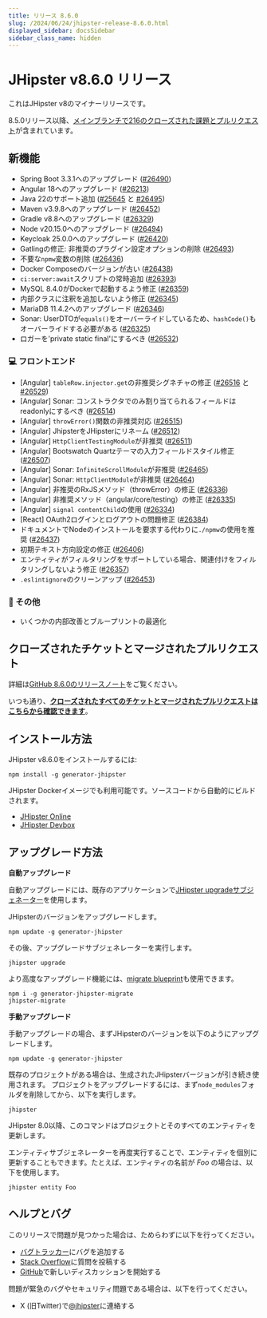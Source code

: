 ```yaml
---
title: リリース 8.6.0
slug: /2024/06/24/jhipster-release-8.6.0.html
displayed_sidebar: docsSidebar
sidebar_class_name: hidden
---
```


# JHipster v8.6.0 リリース

これはJHipster v8のマイナーリリースです。

8.5.0リリース以降、[メインブランチで216のクローズされた課題とプルリクエスト](https://github.com/jhipster/generator-jhipster/issues?q=is:closed+milestone:8.6.0)が含まれています。

## 新機能

* Spring Boot 3.3.1へのアップグレード ([#26490](https://github.com/jhipster/generator-jhipster/pull/26490))
* Angular 18へのアップグレード ([#26213](https://github.com/jhipster/generator-jhipster/pull/26213))
* Java 22のサポート追加 ([#25645](https://github.com/jhipster/generator-jhipster/pull/25645) と [#26495](https://github.com/jhipster/generator-jhipster/pull/26495))
* Maven v3.9.8へのアップグレード ([#26452](https://github.com/jhipster/generator-jhipster/pull/26452))
* Gradle v8.8へのアップグレード ([#26329](https://github.com/jhipster/generator-jhipster/pull/26329))
* Node v20.15.0へのアップグレード ([#26494](https://github.com/jhipster/generator-jhipster/pull/26494))
* Keycloak 25.0.0へのアップグレード ([#26420](https://github.com/jhipster/generator-jhipster/pull/26420))
* Gatlingの修正: 非推奨のプラグイン設定オプションの削除 ([#26493](https://github.com/jhipster/generator-jhipster/pull/26493))
* 不要な`npmw`変数の削除 ([#26436](https://github.com/jhipster/generator-jhipster/pull/26436))
* Docker Composeのバージョンが古い ([#26438](https://github.com/jhipster/generator-jhipster/pull/26438))
* `ci:server:await`スクリプトの常時追加 ([#26393](https://github.com/jhipster/generator-jhipster/pull/26393))
* MySQL 8.4.0がDockerで起動するよう修正 ([#26359](https://github.com/jhipster/generator-jhipster/pull/26359))
* 内部クラスに注釈を追加しないよう修正 ([#26345](https://github.com/jhipster/generator-jhipster/pull/26345))
* MariaDB 11.4.2へのアップグレード ([#26346](https://github.com/jhipster/generator-jhipster/pull/26346))
* Sonar: UserDTOが`equals()`をオーバーライドしているため、`hashCode()`もオーバーライドする必要がある ([#26325](https://github.com/jhipster/generator-jhipster/pull/26325))
* ロガーを'private static final'にするべき ([#26532](https://github.com/jhipster/generator-jhipster/pull/26532))

### :computer: フロントエンド

* [Angular] `tableRow.injector.get`の非推奨シグネチャの修正 ([#26516](https://github.com/jhipster/generator-jhipster/pull/26516) と [#26529](https://github.com/jhipster/generator-jhipster/pull/26529))
* [Angular] Sonar: コンストラクタでのみ割り当てられるフィールドはreadonlyにするべき ([#26514](https://github.com/jhipster/generator-jhipster/pull/26514))
* [Angular] `throwError()`関数の非推奨対応 ([#26515](https://github.com/jhipster/generator-jhipster/pull/26515))
* [Angular] JhipsterをJHipsterにリネーム ([#26512](https://github.com/jhipster/generator-jhipster/pull/26512))
* [Angular] `HttpClientTestingModule`が非推奨 ([#26511](https://github.com/jhipster/generator-jhipster/pull/26511))
* [Angular] Bootswatch Quartzテーマの入力フィールドスタイル修正 ([#26507](https://github.com/jhipster/generator-jhipster/pull/26507))
* [Angular] Sonar: `InfiniteScrollModule`が非推奨 ([#26465](https://github.com/jhipster/generator-jhipster/pull/26465))
* [Angular] Sonar: `HttpClientModule`が非推奨 ([#26464](https://github.com/jhipster/generator-jhipster/pull/26464))
* [Angular] 非推奨のRxJSメソッド（throwError）の修正 ([#26336](https://github.com/jhipster/generator-jhipster/pull/26336))
* [Angular] 非推奨メソッド（angular/core/testing）の修正 ([#26335](https://github.com/jhipster/generator-jhipster/pull/26335))
* [Angular] `signal contentChild`の使用 ([#26334](https://github.com/jhipster/generator-jhipster/pull/26334))
* [React] OAuth2ログインとログアウトの問題修正 ([#26384](https://github.com/jhipster/generator-jhipster/pull/26384))
* ドキュメントでNodeのインストールを要求する代わりに`./npmw`の使用を推奨 ([#26437](https://github.com/jhipster/generator-jhipster/pull/26437))
* 初期テキスト方向設定の修正 ([#26406](https://github.com/jhipster/generator-jhipster/pull/26406))
* エンティティがフィルタリングをサポートしている場合、関連付けをフィルタリングしないよう修正 ([#26357](https://github.com/jhipster/generator-jhipster/pull/26357))
* `.eslintignore`のクリーンアップ ([#26453](https://github.com/jhipster/generator-jhipster/pull/26453))

### :scroll: その他

- いくつかの内部改善とブループリントの最適化

## クローズされたチケットとマージされたプルリクエスト

詳細は[GitHub 8.6.0のリリースノート](https://github.com/jhipster/generator-jhipster/releases/tag/v8.6.0)をご覧ください。

いつも通り、**[クローズされたすべてのチケットとマージされたプルリクエストはこちらから確認できます](https://github.com/jhipster/generator-jhipster/issues?q=is:closed+milestone:8.6.0)**。

## インストール方法

JHipster v8.6.0をインストールするには:

    npm install -g generator-jhipster

JHipster Dockerイメージでも利用可能です。ソースコードから自動的にビルドされます。

- [JHipster Online](https://start.jhipster.tech)
- [JHipster Devbox](https://github.com/jhipster/jhipster-devbox)

## アップグレード方法

**自動アップグレード**

自動アップグレードには、既存のアプリケーションで[JHipster upgradeサブジェネーター](/upgrading-an-application/)を使用します。

JHipsterのバージョンをアップグレードします。

```
npm update -g generator-jhipster
```

その後、アップグレードサブジェネレーターを実行します。

```
jhipster upgrade
```

より高度なアップグレード機能には、[migrate blueprint](https://github.com/jhipster/generator-jhipster-migrate)も使用できます。

```
npm i -g generator-jhipster-migrate
jhipster-migrate
```

**手動アップグレード**

手動アップグレードの場合、まずJHipsterのバージョンを以下のようにアップグレードします。

```
npm update -g generator-jhipster
```

既存のプロジェクトがある場合は、生成されたJHipsterバージョンが引き続き使用されます。
プロジェクトをアップグレードするには、まず`node_modules`フォルダを削除してから、以下を実行します。

```
jhipster
```

JHipster 8.0以降、このコマンドはプロジェクトとそのすべてのエンティティを更新します。

エンティティサブジェネレーターを再度実行することで、エンティティを個別に更新することもできます。たとえば、エンティティの名前が _Foo_ の場合は、以下を使用します。

```
jhipster entity Foo
```

## ヘルプとバグ

このリリースで問題が見つかった場合は、ためらわずに以下を行ってください。

- [バグトラッカー](https://github.com/jhipster/generator-jhipster/issues?state=open)にバグを追加する
- [Stack Overflow](http://stackoverflow.com/tags/jhipster/info)に質問を投稿する
- [GitHub](https://github.com/jhipster/generator-jhipster/discussions)で新しいディスカッションを開始する

問題が緊急のバグやセキュリティ問題である場合は、以下を行ってください。

- X (旧Twitter)で[@jhipster](https://twitter.com/jhipster)に連絡する
